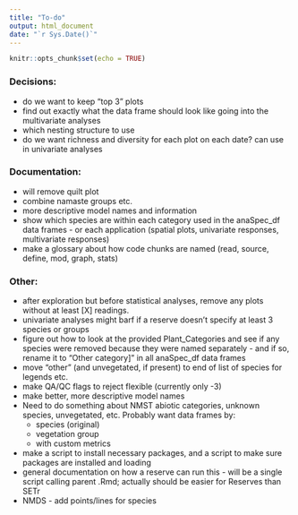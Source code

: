```yaml
---
title: "To-do"
output: html_document
date: "`r Sys.Date()`"
---
```


```r
knitr::opts_chunk$set(echo = TRUE)
```

### Decisions:  

-  do we want to keep "top 3" plots 
-  find out exactly what the data frame should look like going into the multivariate analyses  
-  which nesting structure to use  
-  do we want richness and diversity for each plot on each date? can use in univariate analyses  
    
### Documentation:   

-  will remove quilt plot  
-  combine namaste groups etc.  
-  more descriptive model names and information  
-  show which species are within each category used in the anaSpec_df data frames - or each application (spatial plots, univariate responses, multivariate responses)  
-  make a glossary about how code chunks are named (read, source, define, mod, graph, stats)  
    
### Other:  

-  after exploration but before statistical analyses, remove any plots without at least [X] readings.  
-  univariate analyses might barf if a reserve doesn't specify at least 3 species or groups  
-  figure out how to look at the provided Plant_Categories and see if any species were removed because they were named separately - and if so, rename it to "Other category]" in all anaSpec_df data frames  
-  move "other" (and unvegetated, if present) to end of list of species for legends etc.  
-  make QA/QC flags to reject flexible (currently only -3)  
-  make better, more descriptive model names  
-  Need to do something about NMST abiotic categories, unknown species, unvegetated, etc. Probably want data frames by:  
   -  species (original)  
   -  vegetation group  
   -  with custom metrics  
-  make a script to install necessary packages, and a script to make sure packages are installed and loading  
-  general documentation on how a reserve can run this - will be a single script calling parent .Rmd; actually should be easier for Reserves than SETr  
-  NMDS - add points/lines for species  